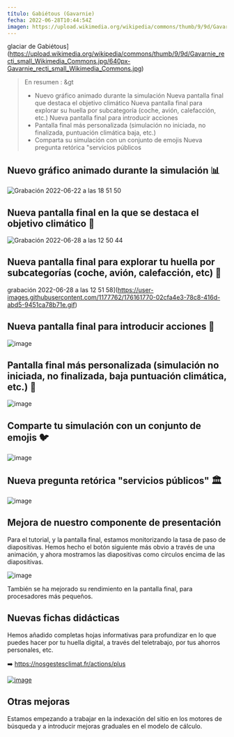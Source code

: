 ```yaml
---
título: Gabiétous (Gavarnie)
fecha: 2022-06-28T10:44:54Z
imagen: https://upload.wikimedia.org/wikipedia/commons/thumb/9/9d/Gavarnie_recti_small_Wikimedia_Commons.jpg/640px-Gavarnie_recti_small_Wikimedia_Commons.jpg
---
```


glaciar de Gabiétous](https://upload.wikimedia.org/wikipedia/commons/thumb/9/9d/Gavarnie_recti_small_Wikimedia_Commons.jpg/640px-Gavarnie_recti_small_Wikimedia_Commons.jpg)

> En resumen :
&gt
> - Nuevo gráfico animado durante la simulación
> Nueva pantalla final que destaca el objetivo climático
> Nueva pantalla final para explorar su huella por subcategoría (coche, avión, calefacción, etc.)
> Nueva pantalla final para introducir acciones
> - Pantalla final más personalizada (simulación no iniciada, no finalizada, puntuación climática baja, etc.)
> - Comparta su simulación con un conjunto de emojis
> Nueva pregunta retórica "servicios públicos

## Nuevo gráfico animado durante la simulación 📊

![Grabación 2022-06-22 a las 18 51 50](https://user-images.githubusercontent.com/1177762/175094066-43f5bce9-4237-4512-804c-a3b05e1c52e8.gif)

## Nueva pantalla final en la que se destaca el objetivo climático 🎯

![Grabación 2022-06-28 a las 12 50 44](https://user-images.githubusercontent.com/1177762/176161585-056d15aa-254d-4a64-aa24-2fb2c991d73a.gif)

## Nueva pantalla final para explorar tu huella por subcategorías (coche, avión, calefacción, etc) 🧱

grabación 2022-06-28 a las 12 51 58](https://user-images.githubusercontent.com/1177762/176161770-02cfa4e3-78c8-416d-abd5-9451ca78b71e.gif)

## Nueva pantalla final para introducir acciones 🏁

![image](https://user-images.githubusercontent.com/1177762/176161176-52159706-1edb-4e4f-952f-78e04d319032.png)

## Pantalla final más personalizada (simulación no iniciada, no finalizada, baja puntuación climática, etc.) 👤

![image](https://user-images.githubusercontent.com/1177762/176161146-fd4e8d70-3be7-4ea1-9816-93761eecde0a.png)

## Comparte tu simulación con un conjunto de emojis 🐦️

![image](https://user-images.githubusercontent.com/1177762/176162250-7c96207f-4381-4e51-869d-48aa966f8fd3.png)

## Nueva pregunta retórica "servicios públicos" 🏛️

![image](https://user-images.githubusercontent.com/1177762/176162161-ed8feb5b-d074-4c36-bd98-b646a03f7385.png)

## Mejora de nuestro componente de presentación

Para el tutorial, y la pantalla final, estamos monitorizando la tasa de paso de diapositivas. Hemos hecho el botón siguiente más obvio a través de una animación, y ahora mostramos las diapositivas como círculos encima de las diapositivas.

![image](https://user-images.githubusercontent.com/1177762/176162070-5558bb9f-cdb3-47f4-abdb-a1d39171efc3.png)

También se ha mejorado su rendimiento en la pantalla final, para procesadores más pequeños.

## Nuevas fichas didácticas

Hemos añadido completas hojas informativas para profundizar en lo que puedes hacer por tu huella digital, a través del teletrabajo, por tus ahorros personales, etc.

➡️ https://nosgestesclimat.fr/actions/plus

<a href="https://nosgestesclimat.fr/actions/plus">![image](https://user-images.githubusercontent.com/1177762/176163299-c8010c49-e66b-42de-a3cc-0ea0848c8dfd.png)</a>

## Otras mejoras

Estamos empezando a trabajar en la indexación del sitio en los motores de búsqueda y a introducir mejoras graduales en el modelo de cálculo.
